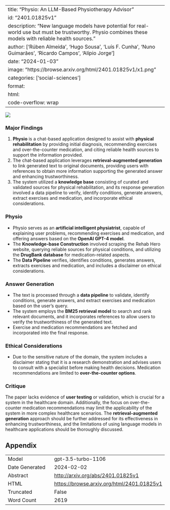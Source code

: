 
---
title: "Physio: An LLM-Based Physiotherapy Advisor"
id: "2401.01825v1"
description: "New language models have potential for real-world use but must be trustworthy. Physio combines these models with reliable health sources."
author: ['Rúben Almeida', 'Hugo Sousa', 'Luís F. Cunha', 'Nuno Guimarães', 'Ricardo Campos', 'Alípio Jorge']
date: "2024-01-03"
image: "https://browse.arxiv.org/html/2401.01825v1/x1.png"
categories: ['social-sciences']
format:
  html:
    code-overflow: wrap
---

![](https://browse.arxiv.org/html/2401.01825v1/x1.png)

### Major Findings

1. **Physio** is a chat-based application designed to assist with **physical rehabilitation** by providing initial diagnosis, recommending exercises and over-the-counter medication, and citing reliable health sources to support the information provided.
2. The chat-based application leverages **retrieval-augmented generation** to link generated text to original documents, providing users with references to obtain more information supporting the generated answer and enhancing trustworthiness.
3. The system utilized a **knowledge base** consisting of curated and validated sources for physical rehabilitation, and its response generation involved a data pipeline to verify, identify conditions, generate answers, extract exercises and medication, and incorporate ethical considerations.

### Physio

- Physio serves as an **artificial intelligent physiatrist**, capable of explaining user problems, recommending exercises and medication, and offering answers based on the **OpenAI GPT-4 model**.
- The **Knowledge-base Construction** involved scraping the Rehab Hero website, querying reliable sources for physical conditions, and utilizing the **DrugBank database** for medication-related aspects.
- The **Data Pipeline** verifies, identifies conditions, generates answers, extracts exercises and medication, and includes a disclaimer on ethical considerations.

### Answer Generation

- The text is processed through a **data pipeline** to validate, identify conditions, generate answers, and extract exercises and medication based on the user's query.
- The system employs the **BM25 retrieval model** to search and rank relevant documents, and it incorporates references to allow users to verify the trustworthiness of the generated text.
- Exercise and medication recommendations are fetched and incorporated into the final response.

### Ethical Considerations

- Due to the sensitive nature of the domain, the system includes a disclaimer stating that it is a research demonstration and advises users to consult with a specialist before making health decisions. Medication recommendations are limited to **over-the-counter options**.

### Critique

The paper lacks evidence of **user testing** or validation, which is crucial for a system in the healthcare domain. Additionally, the focus on over-the-counter medication recommendations may limit the applicability of the system in more complex healthcare scenarios. The **retrieval-augmented generation** approach should be further addressed for its effectiveness in enhancing trustworthiness, and the limitations of using language models in healthcare applications should be thoroughly discussed.

## Appendix

|          |          |
|----------|----------|
| Model     | gpt-3.5-turbo-1106       |
| Date Generated     | 2024-02-02       |
| Abstract | [http://arxiv.org/abs/2401.01825v1](http://arxiv.org/abs/2401.01825v1)        |
| HTML     | [https://browse.arxiv.org/html/2401.01825v1](https://browse.arxiv.org/html/2401.01825v1)       |
| Truncated       | False       |
| Word Count       | 2619       |